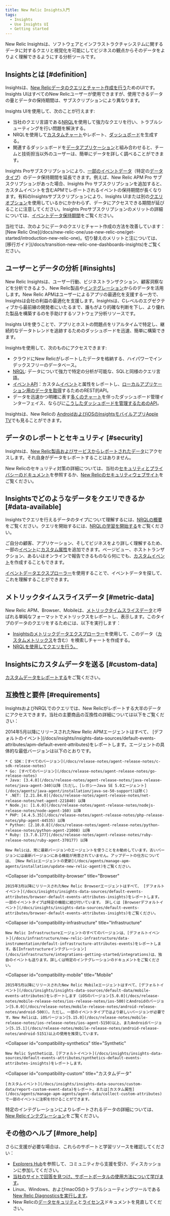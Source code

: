 ```yaml
---
title: New Relic Insights入門
tags:
  - Insights
  - Use Insights UI
  - Getting started
---
```


New Relic Insightsは、ソフトウェアとインフラストラクチャシステムに関するデータに対するクエリと視覚化を可能にしてビジネスの観点からそのデータをよりよく理解できるようにする分析ツールです。

## Insightsとは [#definition]

Insightsは、[New Relicデータのクエリとチャート作成を行う](/docs/using-new-relic/data/understand-data/query-new-relic-data)ためのUIです。Insights UIはすべてのNew Relicユーザーが使用できますが、使用できるデータの量とデータの保持期間は、サブスクリプションにより異なります。

Insights UIを使用して、次のことが行えます:

* 当社のクエリ言語である[NRQL](/docs/query-data/nrql-new-relic-query-language/getting-started/introduction-nrql)を使用して強力なクエリを行い、トラブルシューティングを行い問題を解決する。
* NRQLを使用して[カスタムチャート](/docs/insights/use-insights-ui/manage-dashboards/add-customize-nrql-charts)やレポート、[ダッシュボード](/docs/insights/use-insights-ui/manage-dashboards/create-edit-insights-dashboards)を生成する。
* 関連するダッシュボードを[データアプリケーション](/docs/insights/new-relic-insights/data-apps/building-data-apps)と組み合わせると、チームと技術担当以外のユーザーは、簡単にデータを詳しく調べることができます。

Insights Proサブスクリプションにより、[一部のイベントデータ](/docs/accounts/accounts/data-management/event-data-retention#insights-pro)（特定の[データタイプ](/docs/using-new-relic/data/understand-data/new-relic-data-types)）のデータ保持期間を延長できます。例えば、New Relic APM Pro サブスクリプションがあった場合、Insights Pro サブスクリプションを追加すると、カスタムイベントを含むAPMでレポートされるイベントの保持期間が長くなります。有料のInsightsサブスクリプションにより、Insights UIまたは別の[クエリオプション](/docs/using-new-relic/data/understand-data/query-new-relic-data)を使用しているかにかかわらず、データにアクセスできる期間が延びることに注意してください。Insights Proサブスクリプションのメリットの詳細については、[イベントデータ保持期間](/docs/accounts/accounts/data-management/event-data-retention#insights-pro)をご覧ください。

<Callout variant="important">
  当社では、次のようにデータのクエリとチャート作成の方法を改善しています：[New Relic One](/docs/new-relic-one/use-new-relic-one/get-started/introduction-new-relic-one)。切り替えのメリットと注については、[移行ガイド](/docs/transition-new-relic-one-dashboards-insights)をご覧ください。
</Callout>

## ユーザーとデータの分析 [#insights]

New Relic Insightsは、ユーザー行動、ビジネストランザクション、顧客洞察などを分析できるよう、New Relic製品や[インテグレーション](https://newrelic.com/integrations)からのデータを活用します。New Relic APMはユーザーによるアプリの最適化を支援する一方で、Insightsは会社の利益の最適化を支援します。Insightsは、Cレベルのエグゼクティブから最前線の開発者にいたるまで、誰もがより的確な判断を下し、より優れた製品を構築するのを手助けするソフトウェア分析リソースです。

Insights UIを使うことで、アプリとホストの問題点をリアルタイムで特定し、継続的なデータトレンドを追跡するためのダッシュボードを迅速、簡単に構築できます。

Insightsを使用して、次のものにアクセスできます:

* クラウドにNew Relicがレポートしたデータを格納する、ハイパワーでインデックスフリーのデータベース。
* [NRQL](/docs/query-data/nrql-new-relic-query-language/getting-started/introduction-nrql): データについて強力で特定の分析が可能な、SQLと同様のクエリ言語。
* [イベントAPI](/docs/insights/insights-data-sources/custom-data/introduction-event-api)：カスタム[イベント](/docs/using-new-relic/data/understand-data/new-relic-data-types#event-data)と属性をレポートし、[ローカルアプリケーション用のデータを取得](/docs/insights/new-relic-insights/querying-data-remotely/querying-your-data-remotely)するためのREST的API。
* データを迅速かつ明確に表す[多くのチャート](/docs/insights/use-insights-ui/manage-dashboards/chart-types)を伴ったダッシュボード管理インターフェイス、ならびに[こうしたダッシュボードを管理するためのAPI](/docs/insights/insights-api/manage-dashboards/insights-dashboard-api)。

Insightsは、New Relicの [AndroidおよびiOSのInsightsモバイルアプリ](/docs/mobile-monitoring/new-relic-mobile-apps/insights-app/insights-app-android-ios)[Apple TV](/docs/mobile-monitoring/new-relic-mobile-apps/insights-app/insights-app-apple-tv)でも見ることができます。

## データのレポートとセキュリティ [#security]

Insightsは、[New Relic製品およびサービスからレポートされたデータ](/docs/insights/insights-data-sources/default-data/insights-default-data-other-new-relic-products)にアクセスします。それ自身がデータをレポートすることはありません。

New Relicのセキュリティ対策の詳細については、当社の[セキュリティとプライバシーのドキュメント](/docs/using-new-relic/new-relic-security/security/security-matters-data-privacy-new-relic)を参照するか、[New Relicのセキュリティウェブサイト](https://newrelic.com/why-new-relic/security)をご覧ください。

## Insightsでどのようなデータをクエリできるか [#data-available]

Insightsでクエリを行えるデータのタイプについて理解するには、[NRQLの概要](/docs/query-data/nrql-new-relic-query-language/getting-started/introduction-nrql#what-you-can-query)をご覧ください。クエリを開始するには、[NRQLの学習を開始する](/docs/query-data/nrql-new-relic-query-language/getting-started/introduction-nrql#start-learning)をご覧ください。

ご自分の顧客、アプリケーション、そしてビジネスをより詳しく理解するため、一部の[イベント](/docs/using-new-relic/data/understand-data/new-relic-data-types#events-new-relic)に[カスタム属性](/docs/insights/new-relic-insights/decorating-events/insights-custom-attributes)を追加できます。ページビュー、ホストトランザクション、あるいはオンラインで報告できるものなら何にでも、[カスタムイベント](/docs/insights/new-relic-insights/adding-querying-data/inserting-custom-events)を作成することもできます。

[イベントデータエクスプローラー](/docs/insights/explore-data/data-explorer/event-explorer-query-chart-your-event-data)を使用することで、イベントデータを探して、これを理解することができます。

## メトリックタイムスライスデータ [#metric-data]

New Relic APM、Browser、Mobileは、[メトリックタイムスライスデータ](/docs/using-new-relic/data/understand-data/new-relic-data-types#timeslice-data)と呼ばれる単純なフォーマットでメトリックスをレポートし、表示します。このタイプのデータのクエリをするためには、以下を実行します：

* [Insightsのメトリックデータエクスプローラー](/docs/insights/new-relic-insights/explore/metric-data-explorer-search-chart-metrics-sent-new-relic-agents)を使用して、このデータ（[カスタムメトリックス](/docs/agents/manage-apm-agents/agent-metrics/custom-metrics)を含む）を検索しチャートを作成する。
* [NRQLを使用してクエリを行う。](/docs/query-data/nrql-new-relic-query-language/nrql-query-tutorials/query-metric-timeslice-data-nrql)

## Insightsにカスタムデータを送る [#custom-data]

[カスタムデータをレポートする](/docs/insights/insights-data-sources/custom-data/send-custom-data-insights)をご覧ください。

## 互換性と要件 [#requirements]

InsightsおよびNRQLでのクエリでは、New Relicがレポートする大半のデータにアクセスできます。当社の主要商品の互換性の詳細については以下をご覧ください：

<CollapserGroup>
  <Collapser
    id="compatibility-apm"
    title="APM"
  >
    2014年5月以降にリリースされたNew Relic APMエージェントはすべて、 [デフォルトのイベント](/docs/insights/insights-data-sources/default-events-attributes/apm-default-event-attributes)をレポートします。エージェントの具体的な最低バージョンは以下のとおりです。

    * C SDK：[すべてのバージョン](/docs/release-notes/agent-release-notes/c-sdk-release-notes)
    * Go: [すべてのバージョン](/docs/release-notes/agent-release-notes/go-release-notes)
    * Java: [3.4.0](/docs/release-notes/agent-release-notes/java-release-notes/java-agent-340)以降（ただし、[レガシーJava SE 5.0エージェント](/docs/agents/java-agent/installation/java-se-50-support)は除く）
    * .NET: [2.21.84.0](/docs/release-notes/agent-release-notes/net-release-notes/net-agent-221840) 以降
    * Node.js: [1.6.0](/docs/release-notes/agent-release-notes/nodejs-release-notes/node-agent-160) 以降
    * PHP: [4.4.5.35](/docs/release-notes/agent-release-notes/php-release-notes/php-agent-44535) 以降
    * Python: [2.10.0.8](/docs/release-notes/agent-release-notes/python-release-notes/python-agent-21008) 以降
    * Ruby: [3.7.0.177](/docs/release-notes/agent-release-notes/ruby-release-notes/ruby-agent-370177) 以降

    New Relicは、常に最新バージョンのエージェントを使うことをお勧めしています。古いバージョンには最新バージョンにある機能が用意されていません。アップデートの仕方については、 [New Relicエージェントの更新](/docs/agents/manage-apm-agents/installation/update-new-relic-agent)をご覧ください。
  </Collapser>

  <Collapser
    id="compatibility-browser"
    title="Browser"
  >
    2015年3月以降にリリースされたNew Relic Browserエージェントはすべて、 [デフォルトイベント](/docs/insights/insights-data-sources/default-events-attributes/browser-default-events-attributes-insights)をレポートします。一部のイベントタイプは特定の機能に結び付いています。 詳しくは [Browserデフォルトイベント](/docs/insights/insights-data-sources/default-events-attributes/browser-default-events-attributes-insights)をご覧ください。
  </Collapser>

  <Collapser
    id="compatibility-infrastructure"
    title="Infrastructure"
  >
    New Relic Infrastructureエージェントのすべてのバージョンは、[デフォルトイベント](/docs/infrastructure/new-relic-infrastructure/data-instrumentation/default-infrastructure-attributes-events)をレポートします。各[Infrastructureインテグレーション](/docs/infrastructure/integrations-getting-started/integrations)は、独自のイベントも送ります。詳しくは特定のインテグレーションのドキュメントをご覧ください。
  </Collapser>

  <Collapser
    id="compatibility-mobile"
    title="Mobile"
  >
    2015年5月以降にリリースされたNew Relic Mobileエージェントはすべて、[デフォルトイベント](/docs/insights/insights-data-sources/default-data/mobile-events-attributes)をレポートします（iOSのバージョン[5.0.0](/docs/release-notes/mobile-release-notes/ios-release-notes/ios-500)とAndroidのバージョン[5.0.0](/docs/release-notes/mobile-release-notes/android-release-notes/android-500)）。ただし、一部のイベントタイプではより新しいバージョンが必要です。New Relicは、iOSバージョン[5.15.0](/docs/release-notes/mobile-release-notes/ios-release-notes/ios-agent-5150)以上、またAndroidバージョン[5.15.1](/docs/release-notes/mobile-release-notes/android-release-notes/android-5151)以上の使用を推奨しています。
  </Collapser>

  <Collapser
    id="compatibility-synthetics"
    title="Synthetic"
  >
    New Relic Syntheticは、[デフォルトイベント](/docs/insights/insights-data-sources/default-events-attributes/synthetics-default-events-attributes-insights)をレポートします。
  </Collapser>

  <Collapser
    id="compatibility-custom"
    title="カスタムデータ"
  >
    [カスタムイベント](/docs/insights/insights-data-sources/custom-data/report-custom-event-data)をレポート、または[カスタム属性](/docs/agents/manage-apm-agents/agent-data/collect-custom-attributes)で一部のイベントに注釈を付けることができます。
  </Collapser>
</CollapserGroup>

特定のインテグレーションによりレポートされるデータの詳細については、[New Relicインテグレーション](https://newrelic.com/integrations)をご覧ください。

## その他のヘルプ [#more_help]

さらに支援が必要な場合は、これらのサポートと学習リソースを確認してください：

* [Explorers Hub](https://discuss.newrelic.com/)を参照して、コミュニティから支援を受け、ディスカッションに参加してください。
* [当社のサイトで回答を見つけ、サポートポータルの使用方法について学びます](/docs/using-new-relic/welcome-new-relic/get-started/find-help-use-support-portal)。
* Linux、Windows、およびmacOSのトラブルシューティングツールである[New Relic Diagnosticsを実行します](/docs/using-new-relic/cross-product-functions/troubleshooting/new-relic-diagnostics)。
* New Relicの[データセキュリティ](/docs/security)と[ライセンス](/docs/licenses)ドキュメントを見直してください。
